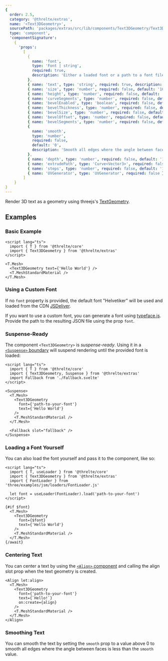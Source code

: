 ```yaml
---
{
  order: 2.5,
  category: '@threlte/extras',
  name: '<Text3DGeometry>',
  sourcePath: 'packages/extras/src/lib/components/Text3DGeometry/Text3DGeometry.svelte',
  type: 'component',
  'componentSignature':
    {
      'props':
        [
          {
            name: 'font',
            type: 'Font | string',
            required: true,
            description: 'Either a loaded font or a path to a font file.'
          },
          { name: 'text', type: 'string', required: true, description: 'The text to display.' },
          { name: 'size', type: 'number', required: false, default: '100' },
          { name: 'height', type: 'number', required: false, default: '50' },
          { name: 'curveSegments', type: 'number', required: false, default: '12' },
          { name: 'bevelEnabled', type: 'boolean', required: false, default: 'false' },
          { name: 'bevelThickness', type: 'number', required: false, default: '10' },
          { name: 'bevelSize', type: 'number', required: false, default: '8' },
          { name: 'bevelOffset', type: 'number', required: false, default: '0' },
          { name: 'bevelSegments', type: 'number', required: false, default: '3' },
          {
            name: 'smooth',
            type: 'number',
            required: false,
            default: '0',
            description: 'Smooth all edges where the angle between faces is less than value'
          },
          { name: 'depth', type: 'number', required: false, default: '1' },
          { name: 'extrudePath', type: 'Curve<Vector3>', required: false },
          { name: 'steps', type: 'number', required: false, default: '1' },
          { name: 'UVGenerator', type: 'UVGenerator', required: false }
        ]
    }
}
---
```


Render 3D text as a geometry using threejs's [TextGeometry](https://threejs.org/docs/index.html#examples/en/geometries/TextGeometry).

<Example path="extras/text-3d-geometry" />

## Examples

### Basic Example

```svelte title="Scene.svelte"
<script lang="ts">
  import { T } from '@threlte/core'
  import { Text3DGeometry } from '@threlte/extras'
</script>

<T.Mesh>
  <Text3DGeometry text={'Hello World'} />
  <T.MeshStandardMaterial />
</T.Mesh>
```

### Using a Custom Font

If no `font` property is provided, the default font "Helvetiker" will be used
and loaded from the CDN
[JSDeliver](https://cdn.jsdelivr.net/npm/three/examples/fonts/helvetiker_regular.typeface.json).

If you want to use a custom font, you can generate a font using
[typeface.js](https://gero3.github.io/facetype.js/). Provide the path to the
resulting JSON file using the prop `font`.

### Suspense-Ready

The component `<Text3DGeometry>` is _suspense-ready_. Using it in a
[`<Suspense>` boundary](/docs/reference/extras/suspense) will suspend
rendering until the provided font is loaded:

```svelte title="Scene.svelte"
<script lang="ts">
  import { T } from '@threlte/core'
  import { Text3DGeometry, Suspense } from '@threlte/extras'
  import Fallback from './Fallback.svelte'
</script>

<Suspense>
  <T.Mesh>
    <Text3DGeometry
      font={'path-to-your-font'}
      text={'Hello World'}
    />
    <T.MeshStandardMaterial />
  </T.Mesh>

  <Fallback slot="fallback" />
</Suspense>
```

### Loading a Font Yourself

You can also load the font yourself and pass it to the component, like so:

```svelte title="Scene.svelte"
<script lang="ts">
  import { T, useLoader } from '@threlte/core'
  import { Text3DGeometry } from '@threlte/extras'
  import { FontLoader } from 'three/examples/jsm/loaders/FontLoader.js'

  let font = useLoader(FontLoader).load('path-to-your-font')
</script>

{#if $font}
  <T.Mesh>
    <Text3DGeometry
      font={$font}
      text={'Hello World'}
    />
    <T.MeshStandardMaterial />
  </T.Mesh>
{/await}
```

### Centering Text

You can center a text by using the [`<Align>` component](/docs/reference/extras/align) and calling the align slot prop when the text geometry is created.

```svelte title="Scene.svelte"
<Align let:align>
  <T.Mesh>
    <Text3DGeometry
      font={'path-to-your-font'}
      text={`Hello!`}
      on:create={align}
    />
    <T.MeshStandardMaterial />
  </T.Mesh>
</Align>
```

### Smoothing Text

You can smooth the text by setting the `smooth` prop to a value above 0 to smooth all edges where the angle between faces is less than the `smooth` value.
